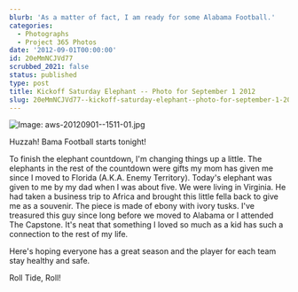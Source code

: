 ```yaml
---
blurb: 'As a matter of fact, I am ready for some Alabama Football.'
categories:
  - Photographs
  - Project 365 Photos
date: '2012-09-01T00:00:00'
id: 20eMmNCJVd77
scrubbed_2021: false
status: published
type: post
title: Kickoff Saturday Elephant -- Photo for September 1 2012
slug: 20eMmNCJVd77--kickoff-saturday-elephant--photo-for-september-1-2012
---
```


![Image: aws-20120901--1511-01.jpg](/aws-20120901--1511-01.jpg)

Huzzah! Bama Football starts tonight!

To finish the elephant countdown, I'm changing things up a little. The elephants in the rest of the countdown were gifts my mom has given me since I moved to Florida (A.K.A. Enemy Territory). Today's elephant was given to me by my dad when I was about five. We were living in Virginia. He had taken a business trip to Africa and brought this little fella back to give me as a souvenir. The piece is made of ebony with ivory tusks. I've treasured this guy since long before we moved to Alabama or I attended The Capstone. It's neat that something I loved so much as a kid has such a connection to the rest of my life. 

Here's hoping everyone has a great season and the player for each team stay healthy and safe.

Roll Tide, Roll!
